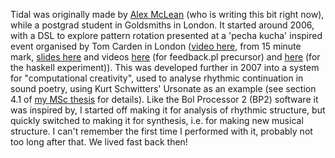 Tidal was originally made by [[User:Yaxu|Alex McLean]] (who is writing this bit right now), while a postgrad student in Goldsmiths in London. It started around 2006, with a DSL to explore pattern rotation presented at a 'pecha kucha' inspired event organised by Tom Carden in London ([http://toxi.co.uk/blog/2006/07/ask-later-not-t-k-event.htm video here], from 15 minute mark, [http://slab.org/archive/20/20.pdf slides here] and videos [http://slab.org/archive/20/pl.avi here] (for feedback.pl precursor) and [http://slab.org/archive/20/hs.avi here] (for the haskell experiment)). This was developed further in 2007 into a system for "computational creativity", used to analyse rhythmic continuation in sound poetry, using Kurt Schwitters' Ursonate as an example (see section 4.1 of [https://pdfs.semanticscholar.org/99ac/092d014aac16728912563975282e20039e19.pdf my MSc thesis] for details). Like the Bol Processor 2 (BP2) software it was inspired by, I started off making it for analysis of rhythmic structure, but quickly switched to making it for synthesis, i.e. for making new musical structure. I can't remember the first time I performed with it, probably not too long after that. We lived fast back then!